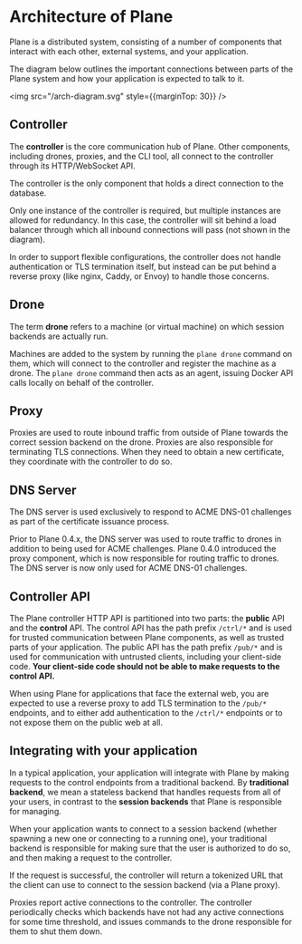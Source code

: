 
# Architecture of Plane

Plane is a distributed system, consisting of a number of components that interact with each other, external
systems, and your application.

The diagram below outlines the important connections between parts of the Plane system and how your application is
expected to talk to it.

<img src="/arch-diagram.svg" style={{marginTop: 30}} />

## Controller

The **controller** is the core communication hub of Plane. Other components, including drones, proxies,
and the CLI tool, all connect to the controller through its HTTP/WebSocket API.

The controller is the only component that holds a direct connection to the database.

Only one instance of the controller is required, but multiple instances are allowed for redundancy.
In this case, the controller will sit behind a load balancer through which all inbound connections
will pass (not shown in the diagram).

In order to support flexible configurations, the controller does not handle authentication or TLS termination
itself, but instead can be put behind a reverse proxy (like nginx, Caddy, or Envoy) to handle those concerns.

## Drone

The term **drone** refers to a machine (or virtual machine) on which session backends are actually run.

Machines are added to the system by running the `plane drone` command on them, which will connect to the
controller and register the machine as a drone. The `plane drone` command then acts as an agent, issuing
Docker API calls locally on behalf of the controller.

## Proxy

Proxies are used to route inbound traffic from outside of Plane towards the correct session backend on the drone.
Proxies are also responsible for terminating TLS connections. When they need to obtain a new certificate, they coordinate
with the controller to do so.

## DNS Server

The DNS server is used exclusively to respond to ACME DNS-01 challenges as part of the certificate issuance
process.

<Callout type="info">
  Prior to Plane 0.4.x, the DNS server was used to route traffic to drones in addition to being used for
  ACME challenges. Plane 0.4.0 introduced the proxy component, which is now responsible for routing traffic
  to drones. The DNS server is now only used for ACME DNS-01 challenges.
</Callout>

## Controller API

The Plane controller HTTP API is partitioned into two parts: the **public** API and the **control** API. The
control API has the path prefix `/ctrl/*` and is used for trusted communication between Plane components,
as well as trusted parts of your application. The public API has the path prefix `/pub/*` and is used for
communication with untrusted clients, including your client-side code. **Your client-side code should not
be able to make requests to the control API.**

When using Plane for applications that face the external web, you are expected to use a reverse proxy to
add TLS termination to the `/pub/*` endpoints, and to either add authentication to the `/ctrl/*` endpoints
or to not expose them on the public web at all.

## Integrating with your application

In a typical application, your application will integrate with Plane by making requests to the control
endpoints from a traditional backend. By **traditional backend**, we mean a stateless backend that handles requests
from all of your users, in contrast to the **session backends** that Plane is responsible for managing.

When your application wants to connect to a session backend (whether spawning a new one or connecting to a
running one), your traditional backend is responsible for making sure that the user is authorized to do so,
and then making a request to the controller.

If the request is successful, the controller will return a tokenized URL that the client can use to connect
to the session backend (via a Plane proxy).

Proxies report active connections to the controller. The controller periodically checks which backends have not
had any active connections for some time threshold, and issues commands to the drone responsible for them to
shut them down.
